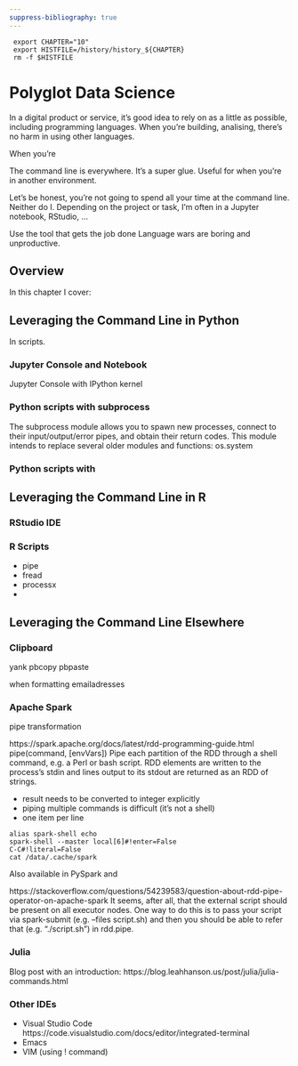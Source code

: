 ```yaml
---
suppress-bibliography: true
---
```


```console
 export CHAPTER="10"
 export HISTFILE=/history/history_${CHAPTER}
 rm -f $HISTFILE
```


# Polyglot Data Science {#chapter-10-polyglot-data-science}

<!-- ##### Motivation -->
In a digital product or service, it's good idea to rely on as a little as possible, including programming languages.
When you're building, analising, there's no harm in using other languages.

When you're 


The command line is everywhere.
It's a super glue.
Useful for when you're in another environment.

Let's be honest, you're not going to spend all your time at the command line.
Neither do I.
Depending on the project or task, I'm often in a Jupyter notebook, RStudio, ...

Use the tool that gets the job done
Language wars are boring and unproductive.

## Overview

In this chapter I cover:




## Leveraging the Command Line in Python

In scripts.

### Jupyter Console and Notebook

Jupyter Console with IPython kernel




<!-- #TODO: MUST: Make screenshot of Jupyter Lab, showing both a terminal and ! and %%bash -->

### Python scripts with subprocess

The subprocess module allows you to spawn new processes, connect to their input/output/error pipes, and obtain their return codes. This module intends to replace several older modules and functions: os.system

<!-- TODO: MUST: Create python script that uses the subprocess module. -->


### Python scripts with 

## Leveraging the Command Line in R

### RStudio IDE

<!-- #TODO: MUST: Make screenshot of RStudio, showing terminal tab -->

### R Scripts

- pipe
- fread
- processx
- 


## Leveraging the Command Line Elsewhere

### Clipboard

yank
pbcopy pbpaste

when formatting emailadresses


### Apache Spark

<!-- #TODO: Explain Spark in one or two sentences. Actions and Transformation -->

<!-- TODO: SHOULD include reference to spark and https://scala-lang.org/ -->

pipe transformation

https://spark.apache.org/docs/latest/rdd-programming-guide.html
pipe(command, [envVars]) 
 	Pipe each partition of the RDD through a shell command, e.g. a Perl or bash script. RDD elements are written to the process's stdin and lines output to its stdout are returned as an RDD of strings. 

- result needs to be converted to integer explicitly
- piping multiple commands is difficult (it's not a shell)
- one item per line

```console
alias spark-shell echo
spark-shell --master local[6]#!enter=False
C-C#!literal=False
cat /data/.cache/spark
```

Also available in PySpark and 

https://stackoverflow.com/questions/54239583/question-about-rdd-pipe-operator-on-apache-spark
It seems, after all, that the external script should be present on all executor nodes. One way to do this is to pass your script via spark-submit (e.g. --files script.sh) and then you should be able to refer that (e.g. "./script.sh") in rdd.pipe.


### Julia

<!-- #TODO: Figure out whether I think this section is necessary -->

Blog post with an introduction: https://blog.leahhanson.us/post/julia/julia-commands.html



### Other IDEs

- Visual Studio Code https://code.visualstudio.com/docs/editor/integrated-terminal
- Emacs
- VIM (using ! command)



